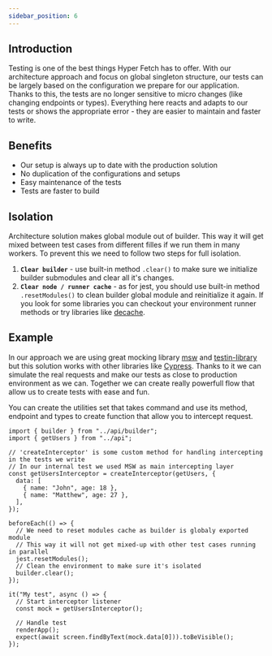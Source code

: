 ```yaml
---
sidebar_position: 6
---
```


## Introduction

Testing is one of the best things Hyper Fetch has to offer. With our architecture approach and focus on global singleton
structure, our tests can be largely based on the configuration we prepare for our application. Thanks to this, the tests
are no longer sensitive to micro changes (like changing endpoints or types). Everything here reacts and adapts to our
tests or shows the appropriate error - they are easier to maintain and faster to write.

## Benefits

- Our setup is always up to date with the production solution
- No duplication of the configurations and setups
- Easy maintenance of the tests
- Tests are faster to build

## Isolation

Architecture solution makes global module out of builder. This way it will get mixed between test cases from different
filles if we run them in many workers. To prevent this we need to follow two steps for full isolation.

1. **`Clear builder`** - use built-in method `.clear()` to make sure we initialize builder submodules and clear all it's
   changes.
2. **`Clear node / runner cache`** - as for jest, you should use built-in method `.resetModules()` to clean builder
   global module and reinitialize it again. If you look for some libraries you can checkout your environment runner
   methods or try libraries like [decache](https://github.com/dwyl/decache).

## Example

In our approach we are using great mocking library [msw](https://mswjs.io/) and
[testin-library](https://testing-library.com/) but this solution works with other libraries like
[Cypress](https://www.cypress.io/). Thanks to it we can simulate the real requests and make our tests as close to
production environment as we can. Together we can create really powerfull flow that allow us to create tests with ease
and fun.

You can create the utilities set that takes command and use its method, endpoint and types to create function that allow
you to intercept request.

```tsx
import { builder } from "../api/builder";
import { getUsers } from "../api";

// 'createInterceptor' is some custom method for handling intercepting in the tests we write
// In our internal test we used MSW as main intercepting layer
const getUsersInterceptor = createInterceptor(getUsers, {
  data: [
    { name: "John", age: 18 },
    { name: "Matthew", age: 27 },
  ],
});

beforeEach(() => {
  // We need to reset modules cache as builder is globaly exported module
  // This way it will not get mixed-up with other test cases running in parallel
  jest.resetModules();
  // Clean the environment to make sure it's isolated
  builder.clear();
});

it("My test", async () => {
  // Start interceptor listener
  const mock = getUsersInterceptor();

  // Handle test
  renderApp();
  expect(await screen.findByText(mock.data[0])).toBeVisible();
});
```

